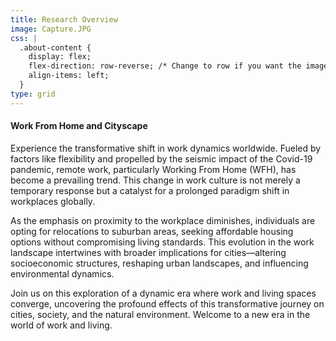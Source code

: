 ---
title: Research Overview
image: Capture.JPG
css: |
  .about-content {
    display: flex;
    flex-direction: row-reverse; /* Change to row if you want the image on the left */
    align-items: left;
  }
type: grid
---

#### Work From Home and Cityscape

Experience the transformative shift in work dynamics worldwide. Fueled by factors like flexibility and propelled by the seismic impact of the Covid-19 pandemic, remote work, particularly Working From Home (WFH), has become a prevailing trend. This change in work culture is not merely a temporary response but a catalyst for a prolonged paradigm shift in workplaces globally.

As the emphasis on proximity to the workplace diminishes, individuals are opting for relocations to suburban areas, seeking affordable housing options without compromising living standards. This evolution in the work landscape intertwines with broader implications for cities---altering socioeconomic structures, reshaping urban landscapes, and influencing environmental dynamics.

Join us on this exploration of a dynamic era where work and living spaces converge, uncovering the profound effects of this transformative journey on cities, society, and the natural environment. Welcome to a new era in the world of work and living.

***\
***
